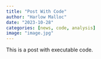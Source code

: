 ```yaml
---
title: "Post With Code"
author: "Harlow Malloc"
date: "2023-10-28"
categories: [news, code, analysis]
image: "image.jpg"
---
```


This is a post with executable code.
